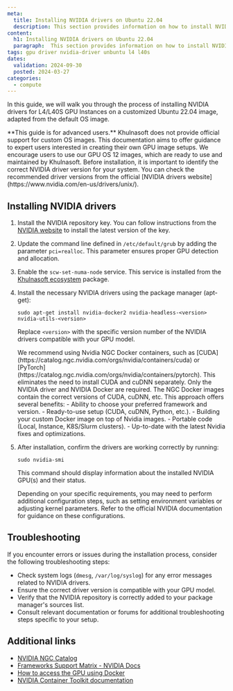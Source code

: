 ```yaml
---
meta:
  title: Installing NVIDIA drivers on Ubuntu 22.04
  description: This section provides information on how to install NVIDIA drivers on Ubuntu 22.04
content:
  h1: Installing NVIDIA drivers on Ubuntu 22.04
  paragraph:  This section provides information on how to install NVIDIA Drivers on Ubuntu 22.04
tags: gpu driver nvidia-driver unbuntu l4 l40s
dates:
  validation: 2024-09-30
  posted: 2024-03-27
categories:
  - compute
---
```


In this guide, we will walk you through the process of installing NVIDIA drivers for L4/L40S GPU Instances on a customized Ubuntu 22.04 image, adapted from the default OS image. 

<Message type="important">
    **This guide is for advanced users.**
    Khulnasoft does not provide official support for custom OS images. This documentation aims to offer guidance to expert users interested in creating their own GPU image setups. We encourage users to use our GPU OS 12 images, which are ready to use and maintained by Khulnasoft.
</Message>

<Message type="note">
   Before installation, it is important to identify the correct NVIDIA driver version for your system. You can check the recommended driver versions from the official [NVIDIA drivers website](https://www.nvidia.com/en-us/drivers/unix/).
</Message>

## Installing NVIDIA drivers

1. Install the NVIDIA repository key. You can follow instructions from the [NVIDIA website](https://docs.nvidia.com/cuda/cuda-installation-guide-linux/index.html#prepare-ubuntu) to install the latest version of the key.

2. Update the command line defined in `/etc/default/grub` by adding the parameter `pci=realloc`. This parameter ensures proper GPU detection and allocation.

3. Enable the `scw-set-numa-node` service. This service is installed from the [Khulnasoft ecosystem](https://launchpad.net/~khulnasoft/+archive/ubuntu/stable) package.

4. Install the necessary NVIDIA drivers using the package manager (apt-get):
    ```
    sudo apt-get install nvidia-docker2 nvidia-headless-<version> nvidia-utils-<version>
    ```
   Replace `<version>` with the specific version number of the NVIDIA drivers compatible with your GPU model.

    <Message type="tip">
    We recommend using Nvidia NGC Docker containers, such as [CUDA](https://catalog.ngc.nvidia.com/orgs/nvidia/containers/cuda) or [PyTorch](https://catalog.ngc.nvidia.com/orgs/nvidia/containers/pytorch). 
    This eliminates the need to install CUDA and cuDNN separately. Only the NVIDIA driver and NVIDIA Docker are required. The NGC Docker images contain the correct versions of CUDA, cuDNN, etc. 
    This approach offers several benefits:
        - Ability to choose your preferred framework and version.
        - Ready-to-use setup (CUDA, cuDNN, Python, etc.).
        - Building your custom Docker image on top of Nvidia images.
        - Portable code (Local, Instance, K8S/Slurm clusters).
        - Up-to-date with the latest Nvidia fixes and optimizations.
    </Message>

5. After installation, confirm the drivers are working correctly by running:
    ```
    sudo nvidia-smi
    ```
   This command should display information about the installed NVIDIA GPU(s) and their status.

   <Message type="tip">
      Depending on your specific requirements, you may need to perform additional configuration steps, such as setting environment variables or adjusting kernel parameters. Refer to the official NVIDIA documentation for guidance on these configurations.
   </Message>

## Troubleshooting
If you encounter errors or issues during the installation process, consider the following troubleshooting steps:
- Check system logs (`dmesg`, `/var/log/syslog`) for any error messages related to NVIDIA drivers.
- Ensure the correct driver version is compatible with your GPU model.
- Verify that the NVIDIA repository is correctly added to your package manager's sources list.
- Consult relevant documentation or forums for additional troubleshooting steps specific to your setup.

## Additional links

- [NVIDIA NGC Catalog](https://catalog.ngc.nvidia.com/)
- [Frameworks Support Matrix - NVIDIA Docs](https://docs.nvidia.com/deeplearning/frameworks/support-matrix/index.html)
- [How to access the GPU using Docker](/compute/gpu/how-to/use-gpu-with-docker/)
- [NVIDIA Container Toolkit documentation](https://docs.nvidia.com/datacenter/cloud-native/container-toolkit/latest/index.html)